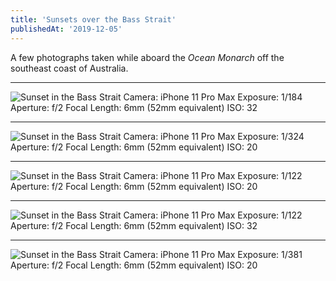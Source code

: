 ```yaml
---
title: 'Sunsets over the Bass Strait'
publishedAt: '2019-12-05'
---
```


A few photographs taken while aboard the _Ocean Monarch_ off the southeast coast of Australia.

---

![Sunset in the Bass Strait](https://colindismuke.com/static/a7348cbfb2651bfde345edc83f944b61/93c39/2019-10-19-bass-strait-sunset.jpg)
Camera: iPhone 11 Pro Max
Exposure: 1/184
Aperture: f/2
Focal Length: 6mm (52mm equivalent)
ISO: 32

---

![Sunset in the Bass Strait](https://colindismuke.com/static/f010fa20a07d5857eed4cb691a77c74c/38727/2019-10-23-bass-strait-sunset.jpg)
Camera: iPhone 11 Pro Max
Exposure: 1/324
Aperture: f/2
Focal Length: 6mm (52mm equivalent)
ISO: 20

---

![Sunset in the Bass Strait](https://colindismuke.com/static/6b280c2cbec31294069dea9dd6af7cd4/25a56/2019-10-27-bass-strait-sunset-1.jpg)
Camera: iPhone 11 Pro Max
Exposure: 1/122
Aperture: f/2
Focal Length: 6mm (52mm equivalent)
ISO: 20

---

![Sunset in the Bass Strait](https://colindismuke.com/static/a611858e81c4dac0c5439d2b11fe111b/38727/2019-10-27-bass-strait-sunset.jpg)
Camera: iPhone 11 Pro Max
Exposure: 1/122
Aperture: f/2
Focal Length: 6mm (52mm equivalent)
ISO: 32

---

![Sunset in the Bass Strait](https://colindismuke.com/static/bda74127ea625a5a25e14782905e18c5/a3bc4/2019-10-29-bass-strait-sunset.webp)
Camera: iPhone 11 Pro Max
Exposure: 1/381
Aperture: f/2
Focal Length: 6mm (52mm equivalent)
ISO: 20
